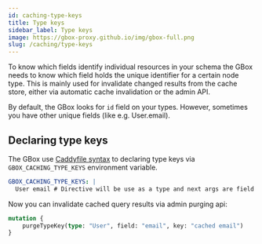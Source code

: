 ```yaml
---
id: caching-type-keys
title: Type keys
sidebar_label: Type keys
image: https://gbox-proxy.github.io/img/gbox-full.png
slug: /caching/type-keys
---
```


To know which fields identify individual resources in your schema the GBox needs to know which field holds the unique identifier for a certain node type.
This is mainly used for invalidate changed results from the cache store, either via automatic cache invalidation or the admin API.

By default, the GBox looks for `id` field on your types. However, sometimes you have other unique fields (like e.g. User.email).

Declaring type keys
-------------------

The GBox use [Caddyfile syntax](https://caddyserver.com/docs/caddyfile/concepts#structure) to declaring type keys via `GBOX_CACHING_TYPE_KEYS` environment variable.

```yaml
GBOX_CACHING_TYPE_KEYS: |
  User email # Directive will be use as a type and next args are field keys.
```

Now you can invalidate cached query results via admin purging api:

```graphql
mutation {
    purgeTypeKey(type: "User", field: "email", key: "cached email")
}
```